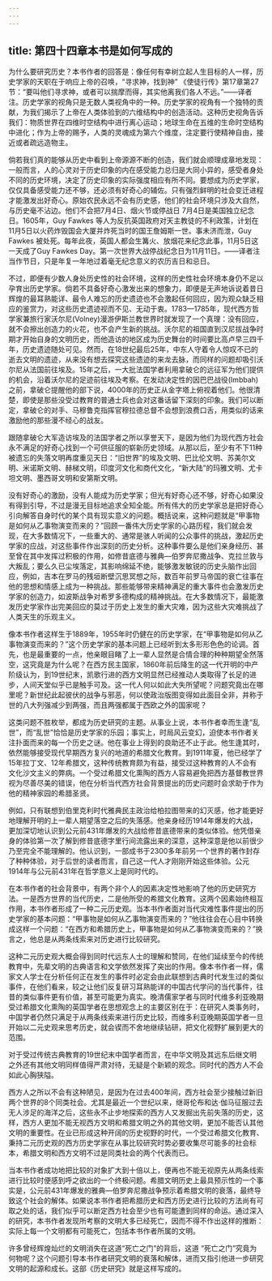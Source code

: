 ```yaml
---
---
---
```

title: 第四十四章本书是如何写成的
---




为什么要研究历史？本书作者的回答是：像任何有幸树立起人生目标的人一样，历史学家的天职在于响应上帝的召唤，“寻求神，找到神” 《使徒行传》第17章第27节：“要叫他们寻求神，或者可以揣摩而得，其实他离我们各人不远。”——译者注。历史学家的视角只是无数人类视角中的一种。历史学家的视角有一个独特的贡献，为我们揭示了上帝在人类体验到的六维结构中的创造活动。这种历史视角告诉我们：物质世界在四维时空结构中进行离心运动；地球生命在五维的生命时空结构中进化；作为上帝的赐予，人类的灵魂成为第六个维度，注定要行使精神自由，接近或者疏远造物主。

倘若我们真的能够从历史中看到上帝源源不断的创造，我们就会顺理成章地发现：一般而言，人的心灵对于历史印象的内在感受能力总归是大同小异的，感受者身处不同的历史环境，决定了历史印象的实际强度相应有所不同。要想成为历史学家，仅仅具备感受能力还不够，还必须有好奇心的辅佐。只有强烈鲜明的社会变迁进程才能激发出好奇心。原始农民永远不会有历史感，他们的社会环境只涉及大自然，与历史毫不沾边。他们不会把7月4日、烟火节或停战日 7月4日是美国独立纪念日。1605年，Guy Fawkes 等人为反抗英国政府对天主教徒的不利政策，计划在11月5日以火药炸毁国会大厦并炸死当时的国王詹姆斯一世。事未济而泄，Guy Fawkes 被处死。每年此夜，英国人都会生篝火、放烟花来纪念此事，11月5日这一天成了Guy Fawkes Day。第一次世界大战停战纪念日为11月11日。——译者注 当作节日，只是年复一年地过着毫无纪念意义的农历吉日和忌日。

不过，即便有少数人身处历史性的社会环境，这样的历史性社会环境本身仍不足以孕育出历史学家。倘若不具备好奇心激发出来的想象力，即便是无声地诉说着昔日辉煌的最耳熟能详、最令人难忘的历史遗迹也不会激起任何回应，因为观众缺乏相应的鉴赏力，对这些历史遗迹视而不见、无动于衷。1783—1785年，现代西方哲学家兼旅行家沃尔尼(Volney)漫游伊斯兰教世界时就发现了一个真理：没有回应，就不会擦出创造力的火花，也不会产生新的挑战。沃尔尼的祖国直到汉尼拔战争时期才开始自身的文明历史，而他造访的地区成为历史舞台的时间要比高卢早三四千年，历史遗迹随处可见。然而，在18世纪最后25年，中东人守着令人惊叹不已的逝去文明的遗迹，从来没有想去探究这些遗迹的来龙去脉，而同样的问题却吸引沃尔尼从法国前往埃及。15年之后，一大批法国学者利用拿破仑的远征军为他们提供的机会，沿着沃尔尼的足迹前往埃及考察。在发动决定性的因巴巴战役(Imbbah)之前，拿破仑提醒他的部下说，4000年的历史正从金字塔上俯视着他们。他很清楚，即使是那些没受过教育的普通士兵也会对这番话留下深刻的印象。我们可以断定，拿破仑的对手、马穆鲁克指挥官穆拉德总督不会想到浪费口舌，用类似的话来激励他的那些漫不经心的战友。

跟随拿破仑大军造访埃及的法国学者之所以享誉天下，是因为他们为现代西方社会永不满足的好奇心找到一个可供征服的崭新历史领域。从那以后，至少有不下11种被遗忘的失落文明再度重见天日：“旧世界”的埃及文明、巴比伦文明、苏美尔文明、米诺斯文明、赫梯文明，印度河文化和商代文化，“新大陆”的玛雅文明、尤卡坦文明、墨西哥文明和安第斯文明。

没有好奇心的激励，没有人能成为历史学家；但光有好奇心还不够，好奇心如果没有得到引导，不过是漫无目标地追求全知全能。所有伟大的历史学家总是把好奇心引向解答自身时代的某个具有现实意义的问题。概括说来，这种问题就是“甲事物是如何从乙事物演变而来的？”回顾一番伟大历史学家的心路历程，我们就会发现，在大多数情况下，一些重大的、通常是骇人听闻的公众事件的挑战，激起历史学家的应战，对这些事件作出深刻的历史分析。这种事件要么是他们亲身经历、甚至曾在其中发挥过积极的作用，如修昔底德与雅典—伯罗奔尼撒战争、克拉兰敦与大叛乱；要么久已尘埃落定，其影响绵延不绝，能够激发敏锐的历史头脑作出回应，例如，吉本在罗马的残垣断壁沉思冥想之际，数百年前罗马帝国的衰亡往事在他的思想和情感上成为一种挑战。那些能够带来精神满足的重大事件也会激发历史学家的创造力，如波斯战争对希罗多德构成的精神挑战。在大多数情况下，最能激发历史学家作出完美回应的莫过于历史上发生的重大灾难，因为这些大灾难挑战了人类天生的乐观主义。

像本书作者这样生于1889年，1955年时仍健在的历史学家，在“甲事物是如何从乙事物演变而来的？”这个历史学家的基本问题上已经听到太多形形色色的论调。首先，也是最重要的一点，他亲眼目睹了上一辈人显然是合情合理的种种期望全然落空，这究竟是为什么呢？在西方民主国家，1860年前后降生的这一代开明的中产阶级认为，到19世纪末，凯歌行进的西方文明显然已经推动人类取得了长足的进步，人间天堂似乎已是触手可及。这一代人何以如此大失所望呢？问题究竟出在哪里呢？新世纪此起彼伏的战争与邪恶，何以使政治版图变得如此面目全非，并称于世的八大列强减少到两强，而且两强都属于西欧之外的国家呢？

这类问题不胜枚举，都成为历史研究的主题。从事业上说，本书作者幸而生逢“乱世”，而“乱世”恰恰是历史学家的乐园；事实上，时局风云变幻，迫使本书作者关注扑面而来的每一个历史之谜。他在事业上得到的良助还不止于此。他生逢其时，依然能够接受现代早期西方复兴的地道的希腊文化教育。到1911年夏，他已经学了15年拉丁文、12年希腊文，这种传统教育颇为有益，接受过这种教育的人不会有文化沙文主义的弊病。一个受过希腊文化熏陶的西方人容易避免把西方基督教世界视为尽善尽美的错误，他在分析当代西方社会背景提出的历史问题时会求助于作为他的精神家园的希腊圣贤。

例如，只有联想到伯里克利时代雅典民主政治给柏拉图带来的幻灭感，他才能更好地理解开明的上一辈人期望落空之后的失落感。他亲身经历1914年爆发的大战，更加深切地认识到公元前431年爆发的大战给修昔底德带来的类似体验。他凭借亲身的体验第一次了解到修昔底德字里行间流露出来的深意，这种深意是他以前很少乃至完全不能理解的。他认识到，一部成书于2300多年前另一个世界的著作封存了种种体验，对于后世的读者而言，自己这一代人才刚刚开始这些体验。公元1914年与公元前431年在哲学意义上是同时代的。

在本书作者的社会背景中，有两个非个人的因素决定性地影响了他的历史研究方法。一是西方世界的当代历史，二是他所受的希腊文化教育。这两个因素始终相互作用，本书作者形成了一种二元历史观。当本书作者面对当代灾难性事件提出的历史学家的基本问题：“甲事物是如何从乙事物演变而来的？”他往往会在心目中转换成这样一个问题：“在西方和希腊历史上，甲事物是如何从乙事物演变而来的？”换言之，他总是从两条线索来对历史进行比较研究。

这种二元历史观大概会得到同时代远东人士的理解和赞同，在他们延续至今的传统教育中，先辈文明的古典语言和文学依然发挥了突出的作用。像本书作者一样，儒家文人学士在分析任何正在发生的事件时必定会由此联想到古典时代发生过的类似事件，在他们看来，较之让他们反复研习耳熟能详的中国古代学问的当代事件，往昔的类似事件更有价值，甚至可能更为真实。晚清儒家学者与同时代维多利亚晚期受过希腊文化熏陶的英国学者在思想观念上的主要区别在于：在研究人类事务时，中国学者仍然只满足于从两条线索来进行历史比较，而维多利亚晚期英国学者一旦开始以二元史观来思考历史，就会锲而不舍地继续钻研，把文化视野扩展到更大的范围。

对于受过传统古典教育的19世纪末中国学者而言，在中华文明及其远东后继文明之外还有其他文明同样值得严肃对待，无疑是个新颖的观念。同时代的西方人不会如此心胸狭隘。

西方人之所以不会有这种陋见，是因为在过去400年间，西方社会至少接触过新旧两个世界的8个同类社会。尤其是最近一个世纪以来，继哥伦布和达·伽马征服过去无人涉足的海洋之后，这些永不止步地探索的西方人又发掘出先前失落的历史，这样，西方人更加不能无视西方文明和希腊文明之外的其他文明，更加不能否认其他文明的重要性。在业已形成这种开阔的历史视野的时代，一个受过希腊文化教育、秉持二元历史观的西方历史学家在从事比较研究时势必要收集尽可能多的社会标本，希腊文明和西方文明不过是同类社会的两个代表而已。

当本书作者成功地把比较的对象扩大到十倍以上，便再也不能无视原先从两条线索进行比较时便感到呼之欲出的一个终极问题。希腊文明历史上最具预示性的一个事实是，公元前431年爆发的雅典—伯罗奔尼撒战争预示着希腊文明的衰落，最终导致这个社会的解体。如果说本书作者把希腊历史和西方历史进行比较的方法尚有可取之处的话，我们似乎可以断定西方社会至少也有可能遭到同样的命运。通过深入的研究，本书作者发现所考察的文明大多已经死亡，因而不得不作出这样的推断：实际上每一个文明都有可能死亡，包括本书作者所属的文明。

许多曾经辉煌灿烂的文明消失在这道“死亡之门”的背后，这道 “死亡之门”究竟为何物呢？这个问题引导本书作者研究文明的衰落和解体，进而又指引他进一步研究文明的起源和成长。这部《历史研究》就是这样写成的。